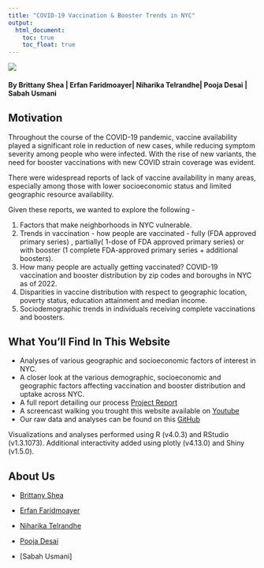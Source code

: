 ```yaml
---
title: "COVID-19 Vaccination & Booster Trends in NYC"
output: 
  html_document:
    toc: true
    toc_float: true
---
```

<style type="text/css">
h2.author{
  font-size: 10px;
}
</style>

<space>
      
</center>

<img src="images/coronavirus.jpg">

#### By Brittany Shea | Erfan Faridmoayer| Niharika Telrandhe| Pooja Desai | Sabah Usmani

## Motivation
Throughout the course of the COVID-19 pandemic, vaccine availability played a significant role in reduction of new cases, while reducing symptom severity among people who were infected. With the rise of new variants, the need for booster vaccinations with new COVID strain coverage was evident. 

There were widespread reports of lack of vaccine availability in many areas, especially among those with lower socioeconomic status and limited geographic resource availability. 

Given these reports, we wanted to explore the following -

1. Factors that make neighborhoods in NYC vulnerable.
2. Trends in vaccination - how people are vaccinated - fully (FDA approved primary series) , partially( 1-dose of FDA approved primary series)  or with booster (1 complete FDA-approved primary series + additional boosters).
3. How many people are actually getting vaccinated?
COVID-19 vaccination and booster distribution by zip codes and boroughs in NYC as of 2022.
4. Disparities in vaccine distribution with respect to geographic location, poverty status, education attainment and median income.
5. Sociodemographic trends in individuals receiving complete vaccinations and boosters.

## What You'll Find In This Website

- Analyses of various geographic and socioeconomic factors of interest in NYC.
- A closer look at the various demographic, socioeconomic and geographic factors affecting vaccination and booster distribution and uptake across NYC.
- A full report detailing our process [Project Report](file:///Users/niharikatelrandhe/Desktop/P8105%20-%20Data%20Science%201/Niharika_DS.github.io/Project_Report.html)
- A screencast walking you trought this website available on [Youtube](youtubelink)
- Our raw data and analyses can be found on this [GitHub](https://github.com/brittshea/p8105_finalproject_fall2022)

Visualizations and analyses performed using R (v4.0.3) and RStudio (v1.3.1073).
Additional interactivity added using plotly (v4.13.0) and Shiny (v1.5.0).

## About Us

* [Brittany Shea](https://brittshea.github.io)

* [Erfan Faridmoayer](https://erfanfarid.github.io)

* [Niharika Telrandhe](https://niharikavt.github.io/)

* [Pooja Desai](https://www.poojamdesai.com)

* [Sabah Usmani]